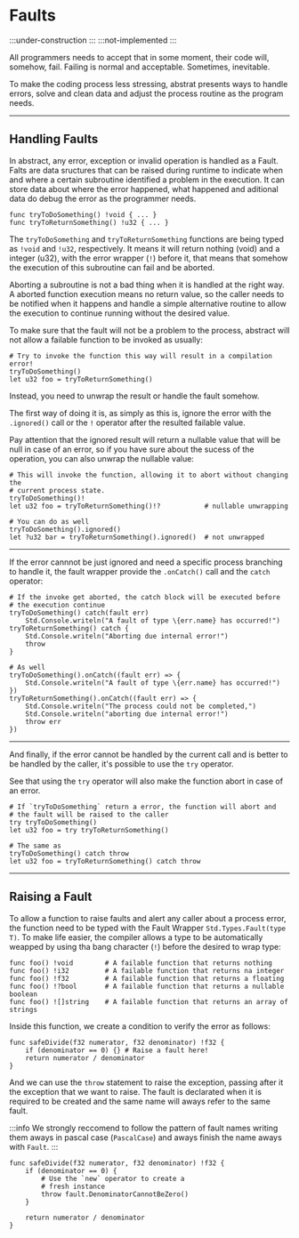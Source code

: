 # Faults
:::under-construction
:::
:::not-implemented
:::

All programmers needs to accept that in some moment, their code will, somehow, fail.
Failing is normal and acceptable. Sometimes, inevitable.

To make the coding process less stressing, abstrat presents ways to handle errors, solve
and clean data and adjust the process routine as the program needs.

---
## Handling Faults

In abstract, any error, exception or invalid operation is handled as a Fault. \
Falts are data sructures that can be raised during runtime to indicate when and
where a certain subroutine identified a problem in the execution. It can store
data about where the error happened, what happened and aditional data do debug
the error as the programmer needs.

```abs
func tryToDoSomething() !void { ... }
func tryToReturnSomething() !u32 { ... }
```

The `tryToDoSomething` and `tryToReturnSomething` functions are being typed as `!void` and
`!u32`, respectively.
It means it will return nothing (void) and a integer (u32), with the error wrapper (`!`)
before it, that means that somehow the execution of this subroutine can fail and be aborted.

Aborting a subroutine is not a bad thing when it is handled at the right way. A aborted
function execution means no return value, so the caller needs to be notified when it happens
and handle a simple alternative routine to allow the execution to continue running without
the desired value.

To make sure that the fault will not be a problem to the process, abstract will not allow
a failable function to be invoked as usually:

```abs
# Try to invoke the function this way will result in a compilation error!
tryToDoSomething()
let u32 foo = tryToReturnSomething()
```

Instead, you need to unwrap the result or handle the fault somehow.

The first way of doing it is, as simply as this is, ignore the error with 
the `.ignored()` call or the `!` operator after the resulted failable value.

Pay attention that the ignored result will return a nullable value that will
be null in case of an error, so if you have sure about the sucess of the
operation, you can also unwrap the nullable value:

```abs
# This will invoke the function, allowing it to abort without changing the
# current process state.
tryToDoSomething()!
let u32 foo = tryToReturnSomething()!?           # nullable unwrapping

# You can do as well
tryToDoSomething().ignored()
let ?u32 bar = tryToReturnSomething().ignored()  # not unwrapped
```

---
If the error cannnot be just ignored and need a specific process branching to
handle it, the fault wrapper provide the `.onCatch()` call and the `catch` operator:

```abs
# If the invoke get aborted, the catch block will be executed before
# the execution continue
tryToDoSomething() catch(fault err)
	Std.Console.writeln("A fault of type \{err.name} has occurred!")
tryToReturnSomething() catch {
	Std.Console.writeln("Aborting due internal error!")
	throw
}

# As well
tryToDoSomething().onCatch((fault err) => {
	Std.Console.writeln("A fault of type \{err.name} has occurred!") })
tryToReturnSomething().onCatch((fault err) => {
	Std.Console.writeln("The process could not be completed,")
	Std.Console.writeln("aborting due internal error!")
	throw err
})
```

---
And finally, if the error cannot be handled by the current call and is better to
be handled by the caller, it's possible to use the `try` operator.

See that using the `try` operator will also make the function abort in case
of an error.

```abs
# If `tryToDoSomething` return a error, the function will abort and
# the fault will be raised to the caller
try tryToDoSomething()
let u32 foo = try tryToReturnSomething() 

# The same as
tryToDoSomething() catch throw
let u32 foo = tryToReturnSomething() catch throw
```

---
## Raising a Fault

To allow a function to raise faults and alert any caller about a process error,
the function need to be typed with the Fault Wrapper `Std.Types.Fault(type T)`.
To make life easier, the compiler allows a type to be automatically weapped by
using tha bang character (`!`) before the desired to wrap type:

```abs
func foo() !void        # A failable function that returns nothing
func foo() !i32         # A failable function that returns na integer
func foo() !f32         # A failable function that returns a floating
func foo() !?bool       # A failable function that returns a nullable boolean
func foo() ![]string    # A failable function that returns an array of strings
```

Inside this function, we create a condition to verify the error as follows:

```abs
func safeDivide(f32 numerator, f32 denominator) !f32 {
	if (denominator == 0) {} # Raise a fault here!
	return numerator / denominator
}
```

And we can use the `throw` statement to raise the exception,
passing after it the exception that we want to raise.
The fault is declarated when it is required to be created
and the same name will aways refer to the same fault.

:::info
We strongly reccomend to follow the pattern of fault names
writing them aways in pascal case (`PascalCase`) and aways
finish the name aways with `Fault`.
:::

```abs
func safeDivide(f32 numerator, f32 denominator) !f32 {
	if (denominator == 0) {
		# Use the `new` operator to create a
		# fresh instance
		throw fault.DenominatorCannotBeZero()
	}

	return numerator / denominator
}
```

